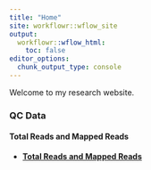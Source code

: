 ```yaml
---
title: "Home"
site: workflowr::wflow_site
output:
  workflowr::wflow_html:
    toc: false
editor_options:
  chunk_output_type: console
---
```


Welcome to my research website.

  
### **QC Data**  
#### **Total Reads and Mapped Reads**  

- **[Total Reads and Mapped Reads](https://sayanpaul01.github.io/CX5461_Project/total_reads_and_mapped_reads.html)**
